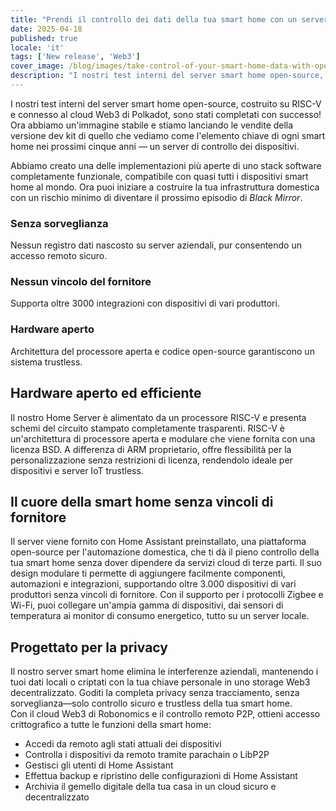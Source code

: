 ```yaml
---
title: "Prendi il controllo dei dati della tua smart home con un server domestico open-source su processore RISC-V e connettività Web3."
date: 2025-04-18
published: true
locale: 'it'
tags: ['New release', 'Web3']
cover_image: /blog/images/take-control-of-your-smart-home-data-with-open/cover.webp
description: "I nostri test interni del server smart home open-source, costruito su RISC-V e connesso al cloud Web3 di Polkadot, sono stati completati con successo! Ora abbiamo un'immagine stabile e stiamo lanciando le vendite della versione dev kit di quello che vediamo come l'elemento chiave di ogni smart home nei prossimi cinque anni — un server di controllo dei dispositivi."
---  
```

  
I nostri test interni del server smart home open-source, costruito su RISC-V e connesso al cloud Web3 di Polkadot, sono stati completati con successo! Ora abbiamo un'immagine stabile e stiamo lanciando le vendite della versione dev kit di quello che vediamo come l'elemento chiave di ogni smart home nei prossimi cinque anni — un server di controllo dei dispositivi.
   
Abbiamo creato una delle implementazioni più aperte di uno stack software completamente funzionale, compatibile con quasi tutti i dispositivi smart home al mondo. Ora puoi iniziare a costruire la tua infrastruttura domestica con un rischio minimo di diventare il prossimo episodio di *Black Mirror*.
   
### Senza sorveglianza   
Nessun registro dati nascosto su server aziendali, pur consentendo un accesso remoto sicuro.   

### Nessun vincolo del fornitore   
Supporta oltre 3000 integrazioni con dispositivi di vari produttori.   

### Hardware aperto   
Architettura del processore aperta e codice open-source garantiscono un sistema trustless.   

## Hardware aperto ed efficiente   
Il nostro Home Server è alimentato da un processore RISC-V e presenta schemi del circuito stampato completamente trasparenti. RISC-V è un'architettura di processore aperta e modulare che viene fornita con una licenza BSD. A differenza di ARM proprietario, offre flessibilità per la personalizzazione senza restrizioni di licenza, rendendolo ideale per dispositivi e server IoT trustless.   

## Il cuore della smart home senza vincoli di fornitore   
Il server viene fornito con Home Assistant preinstallato, una piattaforma open-source per l'automazione domestica, che ti dà il pieno controllo della tua smart home senza dover dipendere da servizi cloud di terze parti. Il suo design modulare ti permette di aggiungere facilmente componenti, automazioni e integrazioni, supportando oltre 3.000 dispositivi di vari produttori senza vincoli di fornitore. Con il supporto per i protocolli Zigbee e Wi-Fi, puoi collegare un'ampia gamma di dispositivi, dai sensori di temperatura ai monitor di consumo energetico, tutto su un server locale.  

## Progettato per la privacy   
Il nostro server smart home elimina le interferenze aziendali, mantenendo i tuoi dati locali o criptati con la tua chiave personale in uno storage Web3 decentralizzato. Goditi la completa privacy senza tracciamento, senza sorveglianza—solo controllo sicuro e trustless della tua smart home.   
Con il cloud Web3 di Robonomics e il controllo remoto P2P, ottieni accesso crittografico a tutte le funzioni della smart home:   

- Accedi da remoto agli stati attuali dei dispositivi   
- Controlla i dispositivi da remoto tramite parachain o LibP2P   
- Gestisci gli utenti di Home Assistant   
- Effettua backup e ripristino delle configurazioni di Home Assistant   
- Archivia il gemello digitale della tua casa in un cloud sicuro e decentralizzato   
